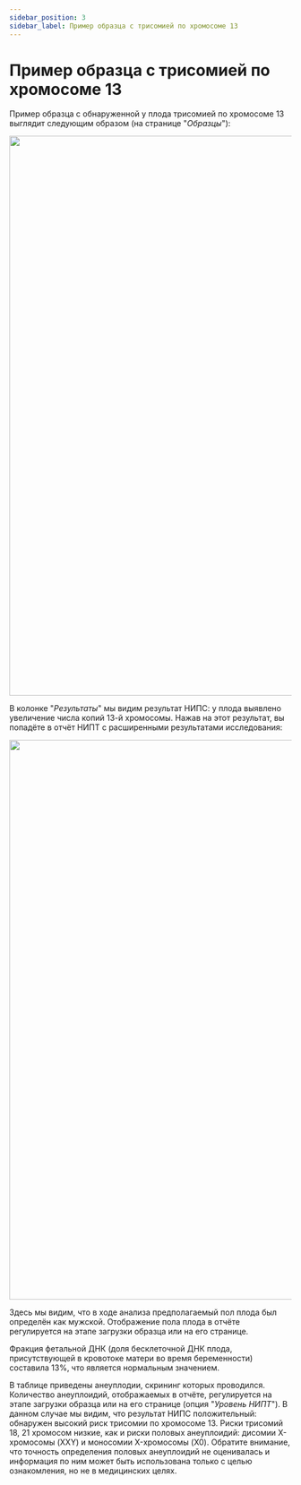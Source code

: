 ```yaml
---
sidebar_position: 3
sidebar_label: Пример образца с трисомией по хромосоме 13
---
```


# Пример образца с трисомией по хромосоме 13

Пример образца с обнаруженной у плода трисомией по хромосоме 13 выглядит следующим
образом (на странице "*Образцы*"):

<p align="center">
<img src={require('/img/rus/t13.png').default} width="1000"/>
</p>

В колонке "*Результаты*" мы видим результат НИПС: у плода выявлено увеличение числа копий 13-й хромосомы.
Нажав на этот результат, вы попадёте в отчёт НИПТ с расширенными результатами исследования:

<p align="center">
<img src={require('/img/rus/t13_result.png').default} width="1000"/>
</p>

Здесь мы видим, что в ходе анализа предполагаемый пол плода был определён как мужской. Отображение пола
плода в отчёте регулируется на этапе загрузки образца или на его странице.

Фракция фетальной ДНК (доля бесклеточной ДНК плода, присутствующей в
кровотоке матери во время беременности) составила 13%, что является нормальным значением.

В таблице приведены анеуплодии, скрининг которых проводился. Количество анеуплоидий, отображаемых в отчёте,
регулируется на этапе загрузки образца или на его странице (опция "*Уровень НИПТ*"). В данном случае мы видим,
что результат НИПС положительный: обнаружен высокий риск трисомии по хромосоме 13. Риски трисомий 18, 21
хромосом низкие, как и риски половых анеуплоидий: дисомии Х-хромосомы (XXY) и моносомии X-хромосомы (X0).
Обратите внимание, что точность определения половых анеуплоидий не оценивалась и информация по ним может
быть использована только с целью ознакомления, но не в медицинских целях.
